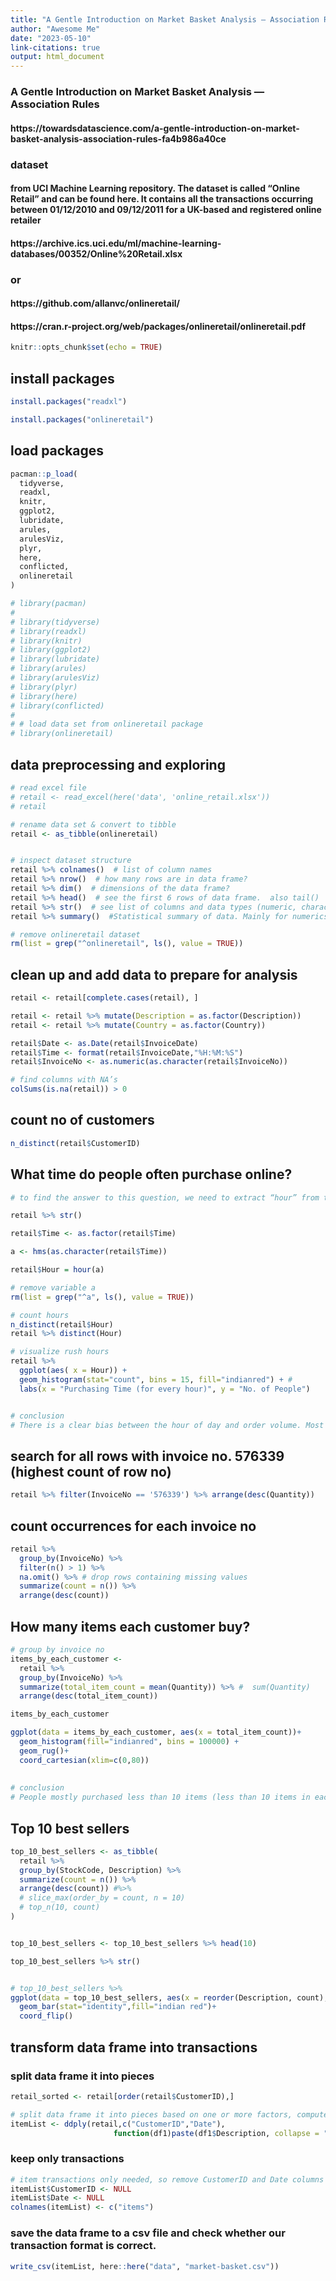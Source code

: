 ```yaml
---
title: "A Gentle Introduction on Market Basket Analysis — Association Rules"
author: "Awesome Me"
date: "2023-05-10"
link-citations: true
output: html_document
---
```


### A Gentle Introduction on Market Basket Analysis — Association Rules
#### https://towardsdatascience.com/a-gentle-introduction-on-market-basket-analysis-association-rules-fa4b986a40ce

### dataset 
#### from UCI Machine Learning repository. The dataset is called “Online Retail” and can be found here. It contains all the transactions occurring between 01/12/2010 and 09/12/2011 for a UK-based and registered online retailer

#### https://archive.ics.uci.edu/ml/machine-learning-databases/00352/Online%20Retail.xlsx

### or

#### https://github.com/allanvc/onlineretail/
#### https://cran.r-project.org/web/packages/onlineretail/onlineretail.pdf



```r
knitr::opts_chunk$set(echo = TRUE)
```

## install packages

```r
install.packages("readxl")

install.packages("onlineretail")

```


## load packages
```r
pacman::p_load(
  tidyverse,
  readxl,
  knitr,
  ggplot2,
  lubridate,
  arules,
  arulesViz,
  plyr,
  here,
  conflicted,
  onlineretail
)

```


```r
# library(pacman)
# 
# library(tidyverse)
# library(readxl)
# library(knitr)
# library(ggplot2)
# library(lubridate)
# library(arules)
# library(arulesViz)
# library(plyr)
# library(here)
# library(conflicted)
# 
# # load data set from onlineretail package
# library(onlineretail)


```

## data preprocessing and exploring

```r
# read excel file
# retail <- read_excel(here('data', 'online_retail.xlsx'))
# retail

# rename data set & convert to tibble
retail <- as_tibble(onlineretail)


# inspect dataset structure
retail %>% colnames()  # list of column names
retail %>% nrow()  # how many rows are in data frame?
retail %>% dim()  # dimensions of the data frame?
retail %>% head()  # see the first 6 rows of data frame.  also tail()
retail %>% str()  # see list of columns and data types (numeric, character, etc)
retail %>% summary()  #Statistical summary of data. Mainly for numerics

# remove onlineretail dataset 
rm(list = grep("^onlineretail", ls(), value = TRUE))

```

## clean up and add data to prepare for analysis

```r

retail <- retail[complete.cases(retail), ]

retail <- retail %>% mutate(Description = as.factor(Description))
retail <- retail %>% mutate(Country = as.factor(Country))

retail$Date <- as.Date(retail$InvoiceDate)
retail$Time <- format(retail$InvoiceDate,"%H:%M:%S")
retail$InvoiceNo <- as.numeric(as.character(retail$InvoiceNo))

# find columns with NA’s
colSums(is.na(retail)) > 0

```

## count no of customers

```r
n_distinct(retail$CustomerID)

```


## What time do people often purchase online?

```r
# to find the answer to this question, we need to extract “hour” from the time column.

retail %>% str()

retail$Time <- as.factor(retail$Time)

a <- hms(as.character(retail$Time))

retail$Hour = hour(a)

# remove variable a
rm(list = grep("^a", ls(), value = TRUE))

# count hours
n_distinct(retail$Hour)
retail %>% distinct(Hour)

# visualize rush hours
retail %>% 
  ggplot(aes( x = Hour)) + 
  geom_histogram(stat="count", bins = 15, fill="indianred") + #
  labs(x = "Purchasing Time (for every hour)", y = "No. of People")   


# conclusion 
# There is a clear bias between the hour of day and order volume. Most orders happened between 10:00–15:00
```

## search for all rows with invoice no. 576339 (highest count of row no)

```r

retail %>% filter(InvoiceNo == '576339') %>% arrange(desc(Quantity))

```


## count occurrences for each invoice no

```r

retail %>% 
  group_by(InvoiceNo) %>% 
  filter(n() > 1) %>% 
  na.omit() %>% # drop rows containing missing values
  summarize(count = n()) %>% 
  arrange(desc(count))

```


## How many items each customer buy?

```r
# group by invoice no
items_by_each_customer <- 
  retail %>% 
  group_by(InvoiceNo) %>% 
  summarize(total_item_count = mean(Quantity)) %>% #  sum(Quantity)
  arrange(desc(total_item_count))

items_by_each_customer

ggplot(data = items_by_each_customer, aes(x = total_item_count))+
  geom_histogram(fill="indianred", bins = 100000) + 
  geom_rug()+
  coord_cartesian(xlim=c(0,80))
  
  
# conclusion 
# People mostly purchased less than 10 items (less than 10 items in each invoice)
```

## Top 10 best sellers
```r

top_10_best_sellers <- as_tibble(
  retail %>% 
  group_by(StockCode, Description) %>% 
  summarize(count = n()) %>% 
  arrange(desc(count)) #%>% 
  # slice_max(order_by = count, n = 10)
  # top_n(10, count)
)


top_10_best_sellers <- top_10_best_sellers %>% head(10)

top_10_best_sellers %>% str()


# top_10_best_sellers %>%
ggplot(data = top_10_best_sellers, aes(x = reorder(Description, count), y = count))+
  geom_bar(stat="identity",fill="indian red")+
  coord_flip()

```

## transform data frame into transactions
### split data frame it into pieces
```r

retail_sorted <- retail[order(retail$CustomerID),]

# split data frame it into pieces based on one or more factors, computes on the pieces, and then returns the results as a data frame
itemList <- ddply(retail,c("CustomerID","Date"), 
                       function(df1)paste(df1$Description, collapse = ","))

```


### keep only transactions

```r

# item transactions only needed, so remove CustomerID and Date columns
itemList$CustomerID <- NULL
itemList$Date <- NULL
colnames(itemList) <- c("items")

```

### save the data frame to a csv file and check whether our transaction format is correct.

```r

write_csv(itemList, here::here("data", "market-basket.csv"))

```



